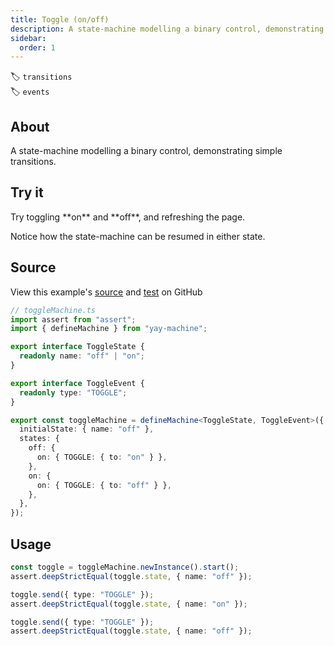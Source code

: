 ```yaml
---
title: Toggle (on/off)
description: A state-machine modelling a binary control, demonstrating simple transitions
sidebar:
  order: 1
---
```


🏷️ `transitions`\
🏷️ `events`

## About

A state-machine modelling a binary control, demonstrating simple transitions.

## Try it


<Aside type="note" title='Did you see that?'>
Try toggling **on** and **off**, and refreshing the page.

Notice how the state-machine can be resumed in either state.
</Aside>


<Toggle />

## Source

<Aside type="tip">
View this example's <a href="https://github.com/maurice/yay-machine/blob/main/packages/example-machines/src/toggleMachine.ts" target="_blank">source</a> and <a href="https://github.com/maurice/yay-machine/blob/main/packages/example-machines/src/__tests__/toggleMachine.test.ts" target="_blank">test</a> on GitHub
</Aside>

```typescript
// toggleMachine.ts
import assert from "assert";
import { defineMachine } from "yay-machine";

export interface ToggleState {
  readonly name: "off" | "on";
}

export interface ToggleEvent {
  readonly type: "TOGGLE";
}

export const toggleMachine = defineMachine<ToggleState, ToggleEvent>({
  initialState: { name: "off" },
  states: {
    off: {
      on: { TOGGLE: { to: "on" } },
    },
    on: {
      on: { TOGGLE: { to: "off" } },
    },
  },
});
```

## Usage

```typescript
const toggle = toggleMachine.newInstance().start();
assert.deepStrictEqual(toggle.state, { name: "off" });

toggle.send({ type: "TOGGLE" });
assert.deepStrictEqual(toggle.state, { name: "on" });

toggle.send({ type: "TOGGLE" });
assert.deepStrictEqual(toggle.state, { name: "off" });
```